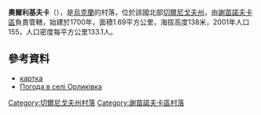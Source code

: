 {{coord|52|4|11|N|32|24|55|E|scale:100000|display=title}}

'''奧爾利基夫卡'''（{{lang-uk|Орликівка}}），是[[烏克蘭|烏克蘭]]的村落，位於該國北部[[切爾尼戈夫州|切爾尼戈夫州]]，由[[謝苗諾夫卡區|謝苗諾夫卡區]]負責管轄，始建於1700年，面積1.69平方公里，海拔高度138米，2001年人口155，人口密度每平方公里133.1人。

==參考資料==
*[http://gska2.rada.gov.ua/pls/z7502/A005?rdat1=10.01.2009&rf7571=41135 картка]{{dead link|date=2017年12月 |bot=InternetArchiveBot |fix-attempted=yes }}
* [http://weather.in.ua/ua/chernigovskaja/19092 Погода в селі Орликівка] {{Wayback|url=http://weather.in.ua/ua/chernigovskaja/19092 |date=20111220140101 }}

[[Category:切爾尼戈夫州村落|Category:切爾尼戈夫州村落]]
[[Category:謝苗諾夫卡區村落|Category:謝苗諾夫卡區村落]]


{{Chernihiv-geo-stub}}